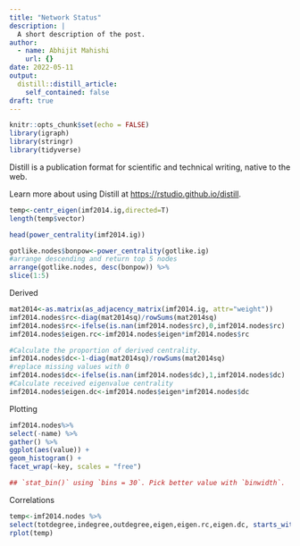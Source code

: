 ```yaml
---
title: "Network Status"
description: |
  A short description of the post.
author:
  - name: Abhijit Mahishi
    url: {}
date: 2022-05-11
output:
  distill::distill_article:
    self_contained: false
draft: true
---
```



```r
knitr::opts_chunk$set(echo = FALSE)
library(igraph)
library(stringr)
library(tidyverse)
```

Distill is a publication format for scientific and technical writing, native to the web.

Learn more about using Distill at <https://rstudio.github.io/distill>.

```r
temp<-centr_eigen(imf2014.ig,directed=T)
length(temp$vector)

head(power_centrality(imf2014.ig))

gotlike.nodes$bonpow<-power_centrality(gotlike.ig)
#arrange descending and return top 5 nodes
arrange(gotlike.nodes, desc(bonpow)) %>%
slice(1:5)
```
Derived 
```r
mat2014<-as.matrix(as_adjacency_matrix(imf2014.ig, attr="weight"))
imf2014.nodes$rc<-diag(mat2014sq)/rowSums(mat2014sq)
imf2014.nodes$rc<-ifelse(is.nan(imf2014.nodes$rc),0,imf2014.nodes$rc)
imf2014.nodes$eigen.rc<-imf2014.nodes$eigen*imf2014.nodes$rc

#Calculate the proportion of derived centrality.
imf2014.nodes$dc<-1-diag(mat2014sq)/rowSums(mat2014sq)
#replace missing values with 0
imf2014.nodes$dc<-ifelse(is.nan(imf2014.nodes$dc),1,imf2014.nodes$dc)
#Calculate received eigenvalue centrality
imf2014.nodes$eigen.dc<-imf2014.nodes$eigen*imf2014.nodes$dc
```
Plotting
```r
imf2014.nodes%>%
select(-name) %>%
gather() %>%
ggplot(aes(value)) +
geom_histogram() +
facet_wrap(~key, scales = "free")

## `stat_bin()` using `bins = 30`. Pick better value with `binwidth`.

```
Correlations
```r
temp<-imf2014.nodes %>%
select(totdegree,indegree,outdegree,eigen,eigen.rc,eigen.dc, starts_with("bon"))%>% correlate() %>% rearrange()
rplot(temp)
```

